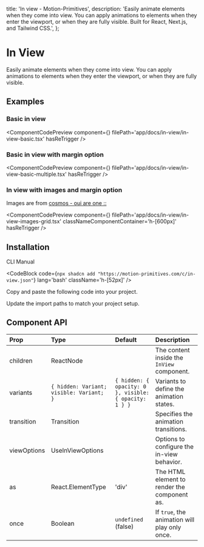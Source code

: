   title: 'In view - Motion-Primitives',
  description:
    'Easily animate elements when they come into view. You can apply animations to elements when they enter the viewport, or when they are fully visible. Built for React, Next.js, and Tailwind CSS.',
};


# In View

Easily animate elements when they come into view. You can apply animations to elements when they enter the viewport, or when they are fully visible.

## Examples

### Basic in view

<ComponentCodePreview
  component={<InViewBasic />}
  filePath='app/docs/in-view/in-view-basic.tsx'
  hasReTrigger
/>

### Basic in view with margin option

<ComponentCodePreview
  component={<InViewBasicMultiple />}
  filePath='app/docs/in-view/in-view-basic-multiple.tsx'
  hasReTrigger
/>

### In view with images and margin option

Images are from [cosmos - oui are one ::](https://www.cosmos.so/biancadjardins/oui-are-one-%3A%3A)

<ComponentCodePreview
  component={<InViewImagesGrid />}
  filePath='app/docs/in-view/in-view-images-grid.tsx'
  classNameComponentContainer='h-[600px]'
  hasReTrigger
/>

## Installation

<Tabs defaultValue="cli">

<TabsList>
  <TabsTrigger value='cli'>CLI</TabsTrigger>
  <TabsTrigger value='manual'>Manual</TabsTrigger>
</TabsList>

<TabsContent value="cli">

<CodeBlock
  code={`npx shadcn add "https://motion-primitives.com/c/in-view.json"`}
  lang='bash'
  className='h-[52px]'
/>

</TabsContent>

<TabsContent value="manual">

<Steps>

<Step>Copy and paste the following code into your project.</Step>

<CodeBlock filePath='components/core/in-view.tsx' />

<Step>Update the import paths to match your project setup.</Step>

</Steps>

</TabsContent>

</Tabs>

## Component API

| Prop        | Type                                     | Default                                               | Description                                   |
| :---------- | :--------------------------------------- | :---------------------------------------------------- | :-------------------------------------------- |
| children    | ReactNode                                |                                                       | The content inside the `InView` component.    |
| variants    | `{ hidden: Variant; visible: Variant; }` | `{ hidden: { opacity: 0 }, visible: { opacity: 1 } }` | Variants to define the animation states.      |
| transition  | Transition                               |                                                       | Specifies the animation transitions.          |
| viewOptions | UseInViewOptions                         |                                                       | Options to configure the in-view behavior.    |
| as          | React.ElementType                        | 'div'                                                 | The HTML element to render the component as.  |
| once        | Boolean                                  | `undefined` (false)                                   | If `true`, the animation will play only once. |
